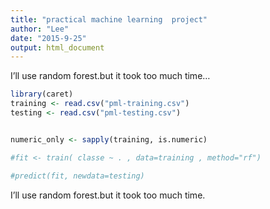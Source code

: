 ```yaml
---
title: "practical machine learning  project"
author: "Lee"
date: "2015-9-25"
output: html_document
---
```


I'll use random forest.but it took too much time...


```r
library(caret)
training <- read.csv("pml-training.csv")
testing <- read.csv("pml-testing.csv")


numeric_only <- sapply(training, is.numeric)

#fit <- train( classe ~ . , data=training , method="rf")

#predict(fit, newdata=testing)

```

I'll use random forest.but it took too much time.


